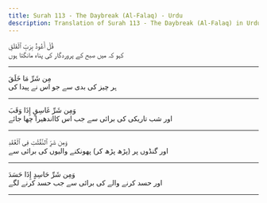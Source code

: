 ```yaml
---
title: Surah 113 - The Daybreak (Al-Falaq) - Urdu
description: Translation of Surah 113 - The Daybreak (Al-Falaq) in Urdu
---
```





<Aside type="quran" title="1">
قُلْ أَعُوذُ بِرَبِّ ٱلْفَلَقِ
</Aside>

<Aside type="reference" title="1">
کہو کہ میں صبح کے پروردگار کی پناہ مانگتا ہوں
</Aside>

---

<Aside type="quran" title="2">
مِن شَرِّ مَا خَلَقَ
</Aside>

<Aside type="reference" title="2">
ہر چیز کی بدی سے جو اس نے پیدا کی
</Aside>

---

<Aside type="quran" title="3">
وَمِن شَرِّ غَاسِقٍ إِذَا وَقَبَ
</Aside>

<Aside type="reference" title="3">
اور شب تاریکی کی برائی سے جب اس کااندھیرا چھا جائے
</Aside>

---

<Aside type="quran" title="4">
وَمِن شَرِّ ٱلنَّفَّٰثَٰتِ فِى ٱلْعُقَدِ
</Aside>

<Aside type="reference" title="4">
اور گنڈوں پر (پڑھ پڑھ کر) پھونکنے والیوں کی برائی سے
</Aside>

---

<Aside type="quran" title="5">
وَمِن شَرِّ حَاسِدٍ إِذَا حَسَدَ
</Aside>

<Aside type="reference" title="5">
اور حسد کرنے والے کی برائی سے جب حسد کرنے لگے
</Aside>

---
